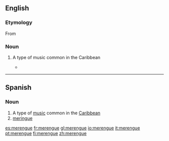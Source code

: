 ==English==
{{wikipedia}}
===Etymology===

From {{etyl|es}} {{term|lang=es|merengue}}

===Noun===
{{en-noun|-}}

# {{music}} A type of music common in the Caribbean
#*{{quote-news|2007|January 7|Alex Mindlin|For a Shuttered Marina, Some Regret, Some Relief|New York Times|url=http://www.nytimes.com/2007/01/07/nyregion/thecity/07mari.html
|passage=The marina was a mainstay of the neighborhood, and Mr. O’Rourke was known for staging salsa and '''merengue''' concerts. }}

----

==Spanish==

===Noun===
{{es-noun-m|-}}

# A type of [[music]] common in the [[Caribbean]]
# [[meringue]]

[[es:merengue]]
[[fr:merengue]]
[[gl:merengue]]
[[io:merengue]]
[[it:merengue]]
[[pt:merengue]]
[[fi:merengue]]
[[zh:merengue]]
